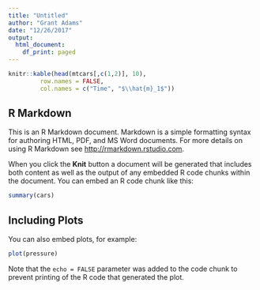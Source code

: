```yaml
---
title: "Untitled"
author: "Grant Adams"
date: "12/26/2017"
output:
  html_document:
    df_print: paged
---
```


```r
knitr::kable(head(mtcars[,c(1,2)], 10),
         row.names = FALSE,
         col.names = c("Time", "$\\hat{m}_1$"))
```

## R Markdown

This is an R Markdown document. Markdown is a simple formatting syntax for authoring HTML, PDF, and MS Word documents. For more details on using R Markdown see <http://rmarkdown.rstudio.com>.

When you click the **Knit** button a document will be generated that includes both content as well as the output of any embedded R code chunks within the document. You can embed an R code chunk like this:

```r
summary(cars)
```

## Including Plots

You can also embed plots, for example:

```r
plot(pressure)
```

Note that the `echo = FALSE` parameter was added to the code chunk to prevent printing of the R code that generated the plot.
